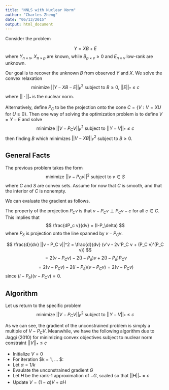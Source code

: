 ```yaml
---
title: "NNLS with Nuclear Norm"
author: "Charles Zheng"
date: "06/13/2015"
output: html_document
---
```


Consider the problem

$$
Y = XB + E
$$
where $Y_{n \times v}$, $X_{n \times p}$ are known, while $B_{p \times v} \geq 0$ and $E_{n \times v}$ low-rank are unknown.

Our goal is to recover the unknown $B$ from observed $Y$ and $X$.
We solve the convex relaxation
$$
\text{minimize } ||Y - XB - E||_F^2 \text{ subject to }B\geq 0,\ ||E||_* \leq c
$$
where $||\cdot||_*$ is the nuclear norm.

Alternatively, define $P_C$ to be the projection onto the cone $C = \{V: V = XU\text{ for }U \geq 0\}$.
Then one way of solving the optimization problem is to define $V = Y-E$ and solve
$$
\text{minimize } ||V - P_C V||^2_F \text{ subject to }||Y - V||_* \leq c
$$
then finding $B$ which minimizes $||V - XB||^2_F$ subject to $B \geq 0$.

## General Facts

The previous problem takes the form
$$
\text{minimize } ||v  - P_C v||^2 \text{ subject to }v \in S
$$
where $C$ and $S$ are convex sets.  Assume for now that $C$ is smooth, and that the interior of $C$ is nonempty.

We can evaluate the gradient as follows.

The property of the projection $P_C v$ is that $v - P_C v \perp P_C v - c$ for all $c \in C$.
This implies that
$$
\frac{dP_c v}{dv} = (I-P_\delta)
$$
where $P_\delta$ is projection onto the line spanned by $v - P_C v$.

$$
\frac{d}{dv} ||v - P_C v||^2 = \frac{d}{dv} (v'v - 2v'P_C v + (P_C v)'(P_C v))
$$
$$
= 2(v - P_C v ) - 2(I- P_\delta)v + 2(I - P_\delta)P_C v
$$
$$
= 2(v - P_C v ) - 2(I- P_\delta)(v - P_C v) = 2(v - P_C v )
$$
since $(I - P_\delta) (v - P_C v) = 0$.

## Algorithm

Let us return to the specific problem
$$
\text{minimize } ||V - P_C V||^2_F \text{ subject to }||Y - V||_* \leq c
$$

As we can see, the gradient of the unconstrained problem is simply a multiple of $V - P_C V$.
Meanwhile, we have the following algorithm due to Jaggi (2010) for minimizing convex objectives subject to nuclear norm constraint $||V||_* \leq c$

* Initialize $V = 0$
* For iteration $k = 1, ... $:
* Let $\alpha = 1/k$
* Evaulate the unconstrained gradient $G$
* Let $H$ be the rank-1 approximation of $-G$, scaled so that $||H||_* = c$
* Update $V = (1-\alpha) V + \alpha H$

